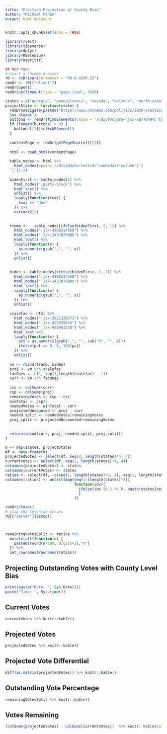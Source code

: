 ```yaml
---
title: "Election Projection w/ County Bias"
author: "Michael Mahon"
output: html_document
---
```


```r
knitr::opts_chunk$set(echo = TRUE)
```

```r
library(rvest)
library(tidyverse)
library(dplyr)
library(RSelenium)
library(magrittr)

## Not run:
# start a chrome browser
rD <- rsDriver(chromever = "86.0.4240.22")
remDr <- rD[["client"]]
remDr$open()
remDr$setTimeout(type = "page load", 5000)

states = c("georgia", "pennsylvania", "nevada", "arizona", "north-carolina")
projectState <- function(state) {
  remDr$navigate(paste0("https://www.nbcnews.com/politics/2020-elections/", state, "-president-results"))
  Sys.sleep(1)
  buttons <- remDr$findElements(value = '//div[@class="jsx-787784943 toggle-button"]//button[@class="jsx-1765211304 dib button-press founders-cond lh-none f4 fw6 ttu clear-blue bg-white w-100 pv2"]')
  if (length(buttons) > 0) {
    buttons[[1]]$clickElement()
  }
  
  contentPage <- remDr$getPageSource()[[1]] 
  
  html <- read_html(contentPage)
  
  table_nodes <- html %>%
    html_nodes(xpath='//div[@data-testid="candidate-column"]')
  `[`(1:2)
  
  bidenFirst <- table_nodes[1] %>%
    html_nodes(".party-block") %>%
    html_text() %>%
    unlist() %>%
    lapply(function(text) {
      text == "dem"
    }) %>%
    extract2(1)
  
  
  trump <-   table_nodes[ifelse(bidenFirst, 2, 1)] %>% 
    html_nodes(".jsx-4268314568") %>%
    html_nodes(".jsx-3437879980") %>%
    html_text() %>%
    lapply(function(x) {
      as.numeric(gsub(",", "", x))
    }) %>%
    unlist()
  
  
  biden <- table_nodes[ifelse(bidenFirst, 1, 2)] %>% 
    html_nodes(".jsx-4268314568") %>%
    html_nodes(".jsx-3437879980") %>%
    html_text() %>%
    lapply(function(x) {
      as.numeric(gsub(",", "", x))
    }) %>%
    unlist()
  
  scalefac <- html %>%
    html_nodes(".jsx-3921339373") %>%
    html_nodes(".jsx-421939043") %>%
    html_nodes(".jsx-998961378") %>%
    html_text %>%
    lapply(function(x) {
      pct = as.numeric(gsub(",", "", sub("%", "", x)))
      ifelse(pct == 0, 0, 100/pct)
    }) %>%
    unlist()
  
  vm <- rbind(trump, biden)
  proj <- vm %*% scalefac
  facOnes <- c(1, rep(1,length(scalefac) - 1))
  curr <- vm %*% facOnes
  
  csc <- colSums(curr)
  csp <- colSums(proj)
  remainingVotes <- csp - csc
  winTotal <- csp/2
  neededVotes <- winTotal - curr
  projectedUncounted <- proj - curr
  needed_split <- neededVotes/remainingVotes
  proj_split <- projectedUncounted/remainingVotes
  
  
  return(cbind(curr, proj, needed_split, proj_split))
}

m <- map(states, projectState)
df <- data.frame(m)
projectedVotes <- select(df, seq(2, length(states)*4, 4))
currentVotes <- select(df, seq(1, length(states)*4, 4))
colnames(projectedVotes) <- states
colnames(currentVotes) <- states
ratios <- select(df, -c(seq(1, length(states)*4, 4), seq(2, length(states)*4, 4)))
colnames(ratios) <- unlist(map(seq(1:(length(states)*2)), 
                               function(idx){
                                 ifelse(idx %% 2 != 0, paste(states[ceiling(idx/2)], "needed"), paste(states[idx/2], 'projected'))
                                 }
                               ))

remDr$close()
# stop the selenium server
rD[["server"]]$stop()



remainingVotesSplit <- ratios %>%
  mutate_all(function(n) {
    paste0(round(n*100, digits=2),"%")
  }) %>%
  set_rownames(rownames(ratios))


```



## Projecting Outstanding Votes with County Level Bias

```r
print(paste("Date: ", Sys.Date()))
paste("Time: ", Sys.time())
```

## Current Votes

```r
currentVotes %>% knitr::kable()
```

## Projected Votes

```r
projectedVotes %>% knitr::kable()
```

## Projected Vote Differential

```r
diff(as.matrix(projectedVotes)) %>% knitr::kable()
```

## Outstanding Vote Percentage

```r
remainingVotesSplit %>% knitr::kable()
```

## Votes Remaining

```r
(colSums(projectedVotes) - colSums(currentVotes))  %>% knitr::kable(col.names = c("."))
```
